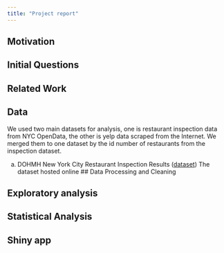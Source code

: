```yaml
---
title: "Project report"
---
```


## Motivation

## Initial Questions

## Related Work

## Data
We used two main datasets for analysis, one is restaurant inspection data from NYC OpenData, the other is yelp data scraped from the Internet. We merged them to one dataset by the id number of restaurants from the inspection dataset.

a. DOHMH New York City Restaurant Inspection Results ([dataset](https://data.cityofnewyork.us/Health/DOHMH-New-York-City-Restaurant-Inspection-Results/43nn-pn8j))
The dataset hosted online 
## Data Processing and Cleaning

## Exploratory analysis

## Statistical Analysis


## Shiny app